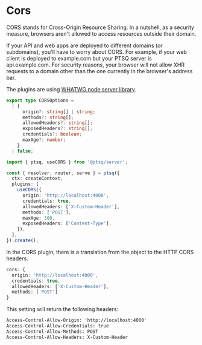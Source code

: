 # Cors

CORS stands for Cross-Origin Resource Sharing.
In a nutshell, as a security measure, browsers aren't allowed to access resources outside their domain.

If your API and web apps are deployed to different domains (or subdomains), you'll have to worry about CORS. For example, if your web client is deployed to example.com but your PTSQ server is api.example.com. For security reasons, your browser will not allow XHR requests to a domain other than the one currently in the browser's address bar.

The plugins are using [WHATWG node server library](https://www.npmjs.com/package/@whatwg-node/server).

```ts
export type CORSOptions =
  | {
      origin?: string[] | string;
      methods?: string[];
      allowedHeaders?: string[];
      exposedHeaders?: string[];
      credentials?: boolean;
      maxAge?: number;
    }
  | false;
```

```ts copy
import { ptsq, useCORS } from '@ptsq/server';

const { resolver, router, serve } = ptsq({
  ctx: createContext,
  plugins: [
    useCORS({
      origin: 'http://localhost:4000',
      credentials: true,
      allowedHeaders: ['X-Custom-Header'],
      methods: ['POST'],
      maxAge: 300,
      exposedHeaders: ['Content-Type'],
    }),
  ],
}).create();
```

In the CORS plugin, there is a translation from the object to the HTTP CORS headers.

```ts
cors: {
  origin: 'http://localhost:4000',
  credentials: true,
  allowedHeaders: ['X-Custom-Header'],
  methods: ['POST']
}
```

This setting will return the following headers:

```txt
Access-Control-Allow-Origin: 'http://localhost:4000'
Access-Control-Allow-Credentials: true
Access-Control-Allow-Methods: POST
Access-Control-Allow-Headers: X-Custom-Header
```
